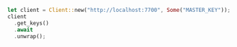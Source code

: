<CodeGroup>

```rust Rust
let client = Client::new("http://localhost:7700", Some("MASTER_KEY"));
client
  .get_keys()
  .await
  .unwrap();
```
</CodeGroup>